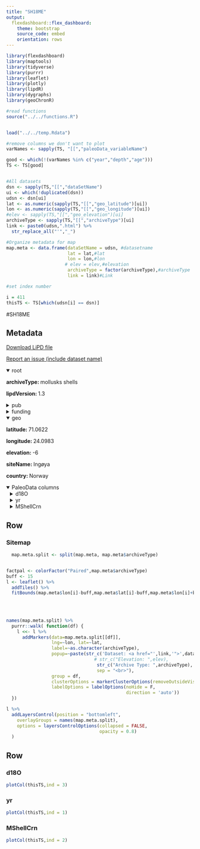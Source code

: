 ```yaml
---
title: "SH18ME"
output: 
  flexdashboard::flex_dashboard:
    theme: bootstrap
    source_code: embed
    orientation: rows
---
```


```r
library(flexdashboard)
library(maptools)
library(tidyverse)
library(purrr)
library(leaflet)
library(plotly)
library(lipdR)
library(dygraphs)
library(geoChronR)

#read functions
source("../../functions.R")


load("../../temp.Rdata")

#remove columns we don't want to plot
varNames <- sapply(TS, "[[","paleoData_variableName")

good <- which(!(varNames %in% c("year","depth","age")))
TS <- TS[good]


#All datasets
dsn <- sapply(TS,"[[","dataSetName")
ui <- which(!duplicated(dsn))
udsn <- dsn[ui]
lat <- as.numeric(sapply(TS,"[[","geo_latitude")[ui])
lon <- as.numeric(sapply(TS,"[[","geo_longitude")[ui])
#elev <- sapply(TS,"[[","geo_elevation")[ui]
archiveType <- sapply(TS,"[[","archiveType")[ui]
link <- paste0(udsn,".html") %>% 
  str_replace_all("'","_")

#Organize metadata for map
map.meta <- data.frame(dataSetName = udsn, #datasetname
                       lat = lat,#lat
                       lon = lon,#lon
                      # elev = elev,#elevation
                       archiveType = factor(archiveType),#archiveType
                       link = link)#Link

#set index number

i = 411
thisTS <- TS[which(udsn[i] == dsn)]
```
#SH18ME

Metadata {.sidebar}
-------------------------------------
[Download LiPD file](SH18ME.lpd)
            

[Report an issue (include dataset name)](https://github.com/nickmckay/LiPDverse/issues)

<details open style="margin-left: 0px">
<summary>root</summary>
<p style="margin-left: 0px"><strong>archiveType: </strong>mollusks shells
<p style="margin-left: 0px"><strong>lipdVersion: </strong>1.3
</details>
<details>
<summary>pub</summary>
<details style="margin-left: 10px">
<summary>pub1</summary>
<p style="margin-left: 10px"><strong>journal: </strong>Limnology and Oceanography
<p style="margin-left: 10px"><strong>volume: </strong>61
<p style="margin-left: 10px"><strong>pages: </strong>748-764
<p style="margin-left: 10px"><strong>title: </strong>Linking large-scale climate variability withArctica islandicashell growth and geochemistry in northern Norway
<p style="margin-left: 10px"><strong>DOI: </strong>10.1002/lno.10252
</details>
</details>
<details>
<summary>funding</summary>
<details style="margin-left: 10px">
<summary>funding1</summary>
<p style="margin-left: 10px"><strong>agency: </strong>NSF
<p style="margin-left: 10px"><strong>grant: </strong>1417636
</details>
<details style="margin-left: 10px">
<summary>funding2</summary>
<p style="margin-left: 10px"><strong>agency: </strong>NSF
<p style="margin-left: 10px"><strong>grant: </strong>1417766
</details>
<details style="margin-left: 10px">
<summary>funding3</summary>
<p style="margin-left: 10px"><strong>agency: </strong>Research Council of Norway
<p style="margin-left: 10px"><strong>grant: </strong>227046
<p style="margin-left: 10px"><strong>country: </strong>Norway
</details>
<details style="margin-left: 10px">
<summary>funding4</summary>
<p style="margin-left: 10px"><strong>agency: </strong>Geological Society of America
<p style="margin-left: 10px"><strong>grant: </strong>Graduate Research Grant
</details>
</details>
<details open style="margin-left: 0px">
<summary>geo</summary>
<p style="margin-left: 0px"><strong>latitude: </strong>71.0622
<p style="margin-left: 0px"><strong>longitude: </strong>24.0983
<p style="margin-left: 0px"><strong>elevation: </strong>-6
<p style="margin-left: 0px"><strong>siteName: </strong>Ingøya
<p style="margin-left: 0px"><strong>country: </strong>Norway
</details>
<details open>
<summary>PaleoData columns</summary>
<details style="margin-left: 10px">
<summary>d18O</summary>
<p style="margin-left: 10px"><strong>TSid: </strong>WEB8d8f0a7b
<p style="margin-left: 10px"><strong>variableName: </strong>d18O
<p style="margin-left: 10px"><strong>units: </strong>per mil
<p style="margin-left: 10px"><strong>description: </strong>d18O, Arctica islandica, per mil VPDB
<details>
<summary>interpretation</summary>
<details style="margin-left: 20px">
<summary>1</summary>
<p style="margin-left: 20px"><strong>basis: </strong>The unsmoothed δ18Oshell time series exhibits a relatively strong, negative relationship with the annual AMO index (r = −0.55; adjusted p < 0.001; January–December) over 113 yr (1900–2012).
<p style="margin-left: 20px"><strong>direction: </strong>negative
<p style="margin-left: 20px"><strong>rank: </strong>2
<p style="margin-left: 20px"><strong>scope: </strong>climate
<p style="margin-left: 20px"><strong>seasonality: </strong>April/June to April/March
<p style="margin-left: 20px"><strong>variable: </strong>AMO
</details>
<details style="margin-left: 20px">
<summary>2</summary>
<p style="margin-left: 20px"><strong>basis: </strong>The annual δ18Oshell time series each show relatively strong, negative correlations with a broad swath of North Atlantic SSTs during the satellite era
<p style="margin-left: 20px"><strong>direction: </strong>negative
<p style="margin-left: 20px"><strong>rank: </strong>1
<p style="margin-left: 20px"><strong>scope: </strong>isotope
<p style="margin-left: 20px"><strong>seasonality: </strong>April/June to April/March
<p style="margin-left: 20px"><strong>variable: </strong>T_water
</details>
</details>
</details>
<details style="margin-left: 10px">
<summary>yr</summary>
<p style="margin-left: 10px"><strong>TSid: </strong>WEBc39fe5b2
<p style="margin-left: 10px"><strong>variableName: </strong>yr
<p style="margin-left: 10px"><strong>units: </strong>AD
<p style="margin-left: 10px"><strong>description: </strong>calendar years AD, cross-dated layer counting
</details>
<details style="margin-left: 10px">
<summary>MShellCrn</summary>
<p style="margin-left: 10px"><strong>TSid: </strong>WEBf4409c5a
<p style="margin-left: 10px"><strong>variableName: </strong>MShellCrn
<p style="margin-left: 10px"><strong>units: </strong>unitless
<p style="margin-left: 10px"><strong>description: </strong>Master Shell Growth Chronology,  Arctica islandica, normalized, standard chronology
</details>

Row
-----------------------------------------------------------------------

### Sitemap

```r
  map.meta.split <- split(map.meta, map.meta$archiveType)


factpal <- colorFactor("Paired",map.meta$archiveType)
buff <- 15
l <- leaflet() %>% 
  addTiles() %>% 
  fitBounds(map.meta$lon[i]-buff,map.meta$lat[i]-buff,map.meta$lon[i]+buff,map.meta$lat[i]+buff)
  

  
  
names(map.meta.split) %>%
  purrr::walk( function(df) {
    l <<- l %>%
      addMarkers(data=map.meta.split[[df]],
                 lng=~lon, lat=~lat,
                 label=~as.character(archiveType),
                 popup=~paste(str_c('Dataset: <a href="',link,'">',dataSetName,'</a>'),
                                 # str_c("Elevation: ",elev),
                                  str_c("Archive Type: ",archiveType),
                                  sep = "<br>"),
                 group = df,
                 clusterOptions = markerClusterOptions(removeOutsideVisibleBounds = F),
                 labelOptions = labelOptions(noHide = F,
                                             direction = 'auto'))
  })

l %>%
  addLayersControl(position = "bottomleft",
    overlayGroups = names(map.meta.split),
    options = layersControlOptions(collapsed = FALSE,
                                   opacity = 0.8)
  )
```

Row {.tabset .tabset-fade}
-----------------------------------------------------------------------

### d18O
```r
plotCol(thisTS,ind = 3)
```

### yr
```r
plotCol(thisTS,ind = 1)
```

### MShellCrn
```r
plotCol(thisTS,ind = 2)
```
